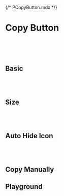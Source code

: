 {/* PCopyButton.mdx */}



<Meta of={PCopyButtonStories} />

# Copy Button

<br/>
<br/>
<br/>

## Basic
<Canvas of={PCopyButtonStories.Basic} />

<br/>
<br/>

## Size
<Canvas of={PCopyButtonStories.Size} />

<br/>
<br/>

## Auto Hide Icon
<Canvas of={PCopyButtonStories.AutoHideIcon} />

<br/>
<br/>

## Copy Manually
<Canvas of={PCopyButtonStories.CopyManually} />

## Playground
<Canvas of={PCopyButtonStories.Playground} />
<Controls of={PCopyButtonStories.Playground} />

<br/>
<br/>
